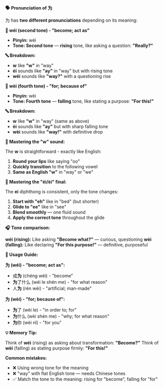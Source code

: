 **🗣️ Pronunciation of 为**

为 has **two different pronunciations** depending on its meaning:

**📍 wéi (second tone) - "become; act as"**

- **Pinyin:** wéi
- **Tone: Second tone** — **rising** tone, like asking a question: **"Really?"**

**🔤 Breakdown:**

- **w** like **"w"** in "way"
- **éi** sounds like **"ay"** in "way" but with rising tone
- **wéi** sounds like **"way?"** with a questioning rise

**📍 wèi (fourth tone) - "for; because of"**

- **Pinyin:** wèi
- **Tone: Fourth tone** — **falling** tone, like stating a purpose: **"For this!"**

**🔤 Breakdown:**

- **w** like **"w"** in "way" (same as above)
- **èi** sounds like **"ay"** but with sharp falling tone
- **wèi** sounds like **"way!"** with definitive drop

**🎯 Mastering the "w" sound:**

The **w** is straightforward - exactly like English:

1. **Round your lips** like saying "oo"
2. **Quickly transition** to the following vowel
3. **Same as English "w"** in "way" or "we"

**🎯 Mastering the "éi/èi" final:**

The **ei** diphthong is consistent, only the tone changes:

1. **Start with "eh"** like in "bed" (but shorter)
2. **Glide to "ee"** like in "see"
3. **Blend smoothly** — one fluid sound
4. **Apply the correct tone** throughout the glide

**🎧 Tone comparison:**

**wéi (rising):** Like asking **"Become what?"** — curious, questioning **wèi (falling):** Like
declaring **"For this purpose!"** — definitive, purposeful

**📝 Usage Guide:**

**为 (wéi) - "become; act as":**

- 成**为** (chéng wéi) - "become"
- **为**了什么 (wéi le shén me) - "for what reason"
- 人**为** (rén wéi) - "artificial; man-made"

**为 (wèi) - "for; because of":**

- **为**了 (wèi le) - "in order to; for"
- **为**什么 (wèi shén me) - "why; for what reason"
- **为**你 (wèi nǐ) - "for you"

**💡 Memory Tip:**

Think of **wéi** (rising) as asking about transformation: **"Become?"** Think of **wèi** (falling)
as stating purpose firmly: **"For this!"**

**Common mistakes:**

- ❌ Using wrong tone for the meaning
- ❌ "way" with flat English tone — needs Chinese tones
- ✅ Match the tone to the meaning: rising for "become", falling for "for"
